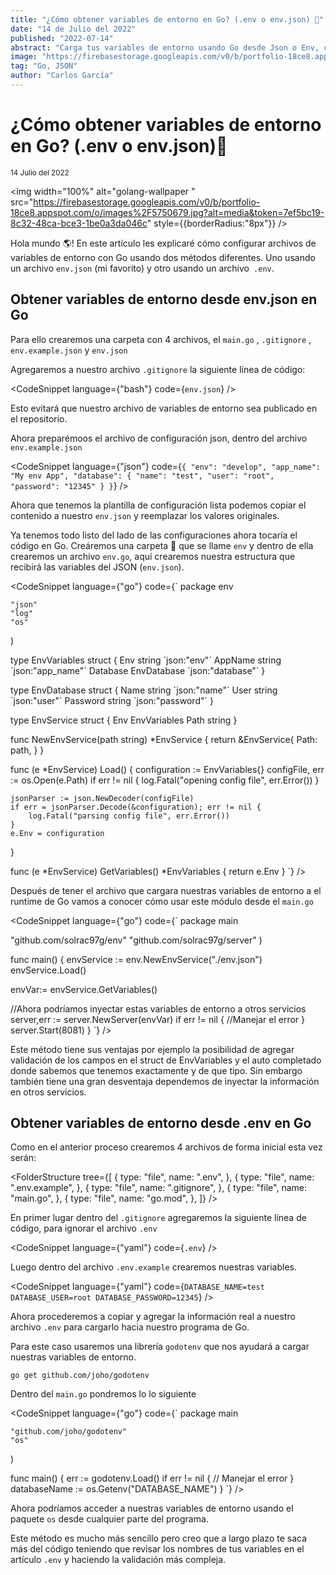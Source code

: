 ```yaml
---
title: "¿Cómo obtener variables de entorno en Go? (.env o env.json) 📝"
date: "14 de Julio del 2022"
published: "2022-07-14"
abstract: "Carga tus variables de entorno usando Go desde Json o Env, conoce las ventajas y desventajas 👀"
image: "https://firebasestorage.googleapis.com/v0/b/portfolio-18ce8.appspot.com/o/images%2F5750679.jpg?alt=media&token=7ef5bc19-8c32-48ca-bce3-1be0a3da046c"
tag: "Go, JSON"
author: "Carlos García"
---
```


# ¿Cómo obtener variables de entorno en Go? (.env o env.json)📝

<small>14 Julio del 2022</small> <EditPost path="como-obtener-variables-entorno-go-env-json" />

<img
  width="100%"
  alt="golang-wallpaper "
  src="https://firebasestorage.googleapis.com/v0/b/portfolio-18ce8.appspot.com/o/images%2F5750679.jpg?alt=media&token=7ef5bc19-8c32-48ca-bce3-1be0a3da046c"
  style={{borderRadius:"8px"}}
/>

Hola mundo 🌎! En este artículo les explicaré cómo configurar archivos de variables de entorno con Go usando dos métodos diferentes. Uno usando un archivo `env.json` (mi favorito) y otro usando un archivo` .env`.

## Obtener variables de entorno desde env.json en Go

Para ello crearemos una carpeta con 4 archivos, el `main.go` , `.gitignore` , `env.example.json` y `env.json`

Agregaremos a nuestro archivo `.gitignore` la siguiente línea de código:


<CodeSnippet language={"bash"} code={`env.json`} />

Esto evitará que nuestro archivo de variables de entorno sea publicado en el repositorio.

Ahora preparémoos el archivo de configuración json, dentro del archivo `env.example.json`

<CodeSnippet language={"json"} code={`
{
  "env": "develop",
  "app_name": "My env App",
  "database": {
    "name": "test",
    "user": "root",
    "password": "12345"
  }
}
`} />


Ahora que tenemos la plantilla de configuración lista podemos copiar el contenido a nuestro `env.json` y reemplazar los valores originales.

Ya tenemos todo listo del lado de las configuraciones ahora tocaría el código en Go. Creáremos una carpeta 📁 que se llame `env` y dentro de ella crearemos un archivo `env.go`, aquí crearemos nuestra estructura que recibirá las variables del JSON (`env.json`).

<CodeSnippet language={"go"} code={`
package env

	"json"
	"log"
	"os"
)

type EnvVariables struct {
	Env      string      \`json:"env"\`
	AppName  string      \`json:"app_name"\`
	Database EnvDatabase \`json:"database"\`
}

type EnvDatabase struct {
	Name     string \`json:"name"\`
	User     string \`json:"user"\`
	Password string \`json:"password"\`
}

type EnvService struct {
	Env  EnvVariables
	Path string
}

func NewEnvService(path string) *EnvService {
	return &EnvService{
		Path: path,
	}
}

func (e *EnvService) Load() {
	configuration := EnvVariables{}
	configFile, err := os.Open(e.Path)
	if err != nil {
		log.Fatal("opening config file", err.Error())
	}

	jsonParser := json.NewDecoder(configFile)
	if err = jsonParser.Decode(&configuration); err != nil {
		log.Fatal("parsing config file", err.Error())
	}
	e.Env = configuration
}

func (e *EnvService) GetVariables() *EnvVariables {
	return e.Env
}
`} />

Después de tener el archivo que cargara nuestras variables de entorno a el runtime de Go vamos a conocer cómo usar este módulo desde el `main.go`

<CodeSnippet language={"go"} code={`
package main

  "github.com/solrac97g/env"
  "github.com/solrac97g/server"
)

func main() {
  envService := env.NewEnvService("./env.json")
  envService.Load()

  envVar:= envService.GetVariables()

  //Ahora podríamos inyectar estas variables de entorno a otros servicios
  server,err := server.NewServer(envVar)
  if err != nil {
    //Manejar el error
  }
  server.Start(8081)
}
`} />

Este método tiene sus ventajas por ejemplo la posibilidad de agregar validación de los campos en el struct de EnvVariables y el auto completado donde sabemos que tenemos exactamente y de que tipo. Sin embargo también tiene una gran desventaja dependemos de inyectar la información en otros servicios.

## Obtener variables de entorno desde .env en Go

Como en el anterior proceso crearemos 4 archivos de forma inicial esta vez serán:

<FolderStructure
  tree={[
    {
      type: "file",
      name: ".env",
    },
    {
      type: "file",
      name: ".env.example",
    },
    {
      type: "file",
      name: ".gitignore",
    },
    {
      type: "file",
      name: "main.go",
    },
    {
      type: "file",
      name: "go.mod",
    },
  ]}
/>

En primer lugar dentro del `.gitignore` agregaremos la siguiente línea de código, para ignorar el archivo `.env`

<CodeSnippet language={"yaml"} code={`.env`} />


Luego dentro del archivo `.env.example` crearemos nuestras variables.

<CodeSnippet language={"yaml"} code={`
DATABASE_NAME=test
DATABASE_USER=root
DATABASE_PASSWORD=12345
`} />


Ahora procederemos a copiar y agregar la información real a nuestro archivo `.env` para cargarlo hacia nuestro programa de Go.

Para este caso usaremos una librería `godotenv` que nos ayudará a cargar nuestras variables de entorno.

`go get github.com/joho/godotenv`

Dentro del `main.go` pondremos lo lo siguiente

<CodeSnippet language={"go"} code={`
package main

    "github.com/joho/godotenv"
    "os"
)

func main() {
 err := godotenv.Load()
 if err != nil {
     // Manejar el error
 }
 databaseName := os.Getenv("DATABASE_NAME")
}
`} />

Ahora podríamos acceder a nuestras variables de entorno usando el paquete `os` desde cualquier parte del programa.

Este método es mucho más sencillo pero creo que a largo plazo te saca más del código teniendo que revisar los nombres de tus variables en el artículo `.env` y haciendo la validación más compleja.

